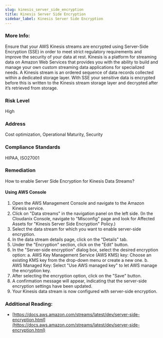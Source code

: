 ```yaml
---
slug: kinesis_server_side_encryption
title: Kinesis Server Side Encryption
sidebar_label: Kinesis Server Side Encryption
---
```


### More Info:

Ensure that your AWS Kinesis streams are encrypted using Server-Side Encryption (SSE) in order to meet strict regulatory requirements and improve the security of your data at rest. Kinesis is a platform for streaming data on Amazon Web Services that provides you with the ability to build and manage your own custom streaming data applications for specialized needs. A Kinesis stream is an ordered sequence of data records collected within a dedicated storage layer. With SSE your sensitive data is encrypted before this is written to the Kinesis stream storage layer and decrypted after it’s retrieved from storage.

### Risk Level

High

### Address

Cost optimization, Operational Maturity, Security

### Compliance Standards

HIPAA, ISO27001

### Remediation

How to enable Server Side Encryption for Kinesis Data Streams?

#### Using AWS Console

1. Open the AWS Management Console and navigate to the Amazon Kinesis service.
2. Click on "Data streams" in the navigation panel on the left side.
    (In the Cloudanix Console, navigate to "Misconfig" page and look for Affected Assets for "Kinesis Server Side Encryption" Policy.)
3. Select the data stream for which you want to enable server-side encryption.
4. In the data stream details page, click on the "Details" tab.
5. Under the "Encryption" section, click on the "Edit" button.
6. In the "Server-side encryption" dialog box, select the desired encryption option:
   a. AWS Key Management Service (AWS KMS) key: Choose an existing KMS key from the drop-down menu or create a new one.
   b. AWS Managed Key: Select "Use AWS managed key" to let AWS manage the encryption key.
7. After selecting the encryption option, click on the "Save" button.
8. A confirmation message will appear, indicating that the server-side encryption settings have been updated.
9. Your Kinesis data stream is now configured with server-side encryption.

### Additional Reading:

- [https://docs.aws.amazon.com/streams/latest/dev/server-side-encryption.html](https://docs.aws.amazon.com/streams/latest/dev/server-side-encryption.html) 

